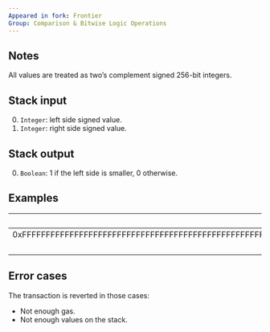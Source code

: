 ```yaml
---
Appeared in fork: Frontier
Group: Comparison & Bitwise Logic Operations
---
```


## Notes

All values are treated as two’s complement signed 256-bit integers.

## Stack input

0. `Integer`: left side signed value.
1. `Integer`: right side signed value.

## Stack output

0. `Boolean`: 1 if the left side is smaller, 0 otherwise.

## Examples

| Input | Output | * | Input | Output |
|------:|-------:|-|------:|-------:|
| 0xFFFFFFFFFFFFFFFFFFFFFFFFFFFFFFFFFFFFFFFFFFFFFFFFFFFFFFFFFFFFFFFF | 1 | * | 10 | 0 |
| 0 | | * | 10 | |

## Error cases

The transaction is reverted in those cases:
- Not enough gas.
- Not enough values on the stack.

